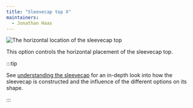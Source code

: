 ```yaml
---
title: "Sleevecap top X"
maintainers:
  - Jonathan Haas
---
```


![The horizontal location of the sleevecap top](./sleevecaptopfactorx.svg)

This option controls the horizontal placement of the sleevecap top.

:::tip


See [understanding the sleevecap](/docs/designs/brian/options#understanding-the-sleevecap) for an in-depth
look into how the sleevecap is constructed and the influence of the different options on its shape.

:::




